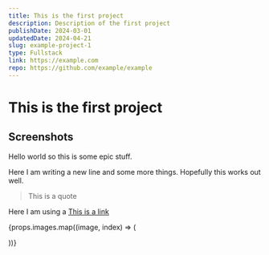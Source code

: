 ```yaml
---
title: This is the first project
description: Description of the first project
publishDate: 2024-03-01
updatedDate: 2024-04-21
slug: example-project-1
type: Fullstack
link: https://example.com
repo: https://github.com/example/example
---
```




# This is the first project

## Screenshots

Hello world so this is some epic stuff.

Here I am writing a new line and some more things. Hopefully this works out well.

> This is a quote

Here I am using a [This is a link](https://www.google.com)

{props.images.map((image, index) => (

<MdxImage
    key={index}
    size="MDX_XXS"
    src={image}
    alt=""
    caption="This is a test caption"
    class="mx-auto"
/>
))}
